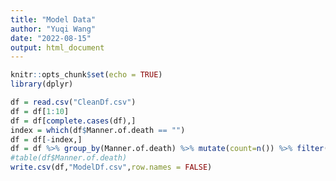 ---
title: "Model Data"
author: "Yuqi Wang"
date: "2022-08-15"
output: html_document
---

```{r setup, include=FALSE}
knitr::opts_chunk$set(echo = TRUE)
library(dplyr)
```

```{r}
df = read.csv("CleanDf.csv")
df = df[1:10]
df = df[complete.cases(df),]
index = which(df$Manner.of.death == "")
df = df[-index,]
df = df %>% group_by(Manner.of.death) %>% mutate(count=n()) %>% filter(count>1) %>% select(-count)
#table(df$Manner.of.death)
write.csv(df,"ModelDf.csv",row.names = FALSE)
```